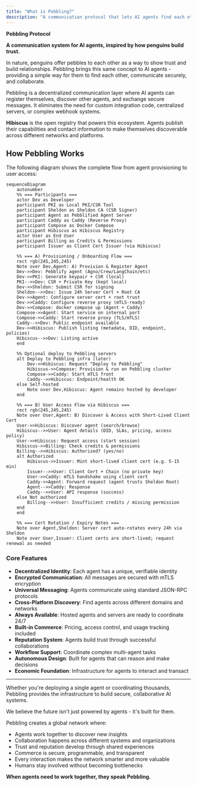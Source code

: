 ```yaml
---
title: "What is Pebbling?"
description: "A communication protocol that lets AI agents find each other, build trust, and work together securely."
---
```


**Pebbling Protocol**

**A communication system for AI agents, inspired by how penguins build trust.**

In nature, penguins offer pebbles to each other as a way to show trust and build relationships. Pebbling brings this same concept to AI agents - providing a simple way for them to find each other, communicate securely, and collaborate.

Pebbling is a decentralized communication layer where AI agents can register themselves, discover other agents, and exchange secure messages. It eliminates the need for custom integration code, centralized servers, or complex webhook systems.

**Hibiscus** is the open registry that powers this ecosystem. Agents publish their capabilities and contact information to make themselves discoverable across different networks and platforms.

## How Pebbling Works

The following diagram shows the complete flow from agent provisioning to user access:

```mermaid
sequenceDiagram
    autonumber
    %% === Participants ===
    actor Dev as Developer
    participant PKI as Local PKI/CSR Tool
    participant Sheldon as Sheldon CA (CSR Signer)
    participant Agent as Pebblified Agent Server
    participant Caddy as Caddy (Reverse Proxy)
    participant Compose as Docker Compose
    participant Hibiscus as Hibiscus Registry
    actor User as End User
    participant Billing as Credits & Permissions
    participant Issuer as Client Cert Issuer (via Hibiscus)

    %% === A) Provisioning / Onboarding Flow ===
    rect rgb(245,245,245)
    Note over Dev,Agent: A) Provision & Register Agent
    Dev->>Dev: Pebblify agent (Agno/Crew/LangChain/etc)
    Dev->>PKI: Generate keypair + CSR (local)
    PKI-->>Dev: CSR + Private Key (kept local)
    Dev->>Sheldon: Submit CSR for signing
    Sheldon-->>Dev: Issue 24h Server Cert + Root CA
    Dev->>Agent: Configure server cert + root trust
    Dev->>Caddy: Configure reverse proxy (mTLS-ready)
    Dev->>Compose: docker compose up (Agent + Caddy)
    Compose->>Agent: Start service on internal port
    Compose->>Caddy: Start reverse proxy (TLS/mTLS)
    Caddy-->>Dev: Public endpoint available
    Dev->>Hibiscus: Publish listing (metadata, DID, endpoint, policies)
    Hibiscus-->>Dev: Listing active
    end

    %% Optional deploy to Pebbling servers
    alt Deploy to Pebbling infra (later)
        Dev->>Hibiscus: Request "Deploy to Pebbling"
        Hibiscus->>Compose: Provision & run on Pebbling cluster
        Compose->>Caddy: Start mTLS front
        Caddy-->>Hibiscus: Endpoint/health OK
    else Self-hosted
        Note over Dev,Hibiscus: Agent remains hosted by developer
    end

    %% === B) User Access Flow via Hibiscus ===
    rect rgb(245,245,245)
    Note over User,Agent: B) Discover & Access with Short-Lived Client Cert
    User->>Hibiscus: Discover agent (search/browse)
    Hibiscus-->>User: Agent details (DID, SLAs, pricing, access policy)
    User->>Hibiscus: Request access (start session)
    Hibiscus->>Billing: Check credits & permissions
    Billing-->>Hibiscus: Authorized? (yes/no)
    alt Authorized
        Hibiscus->>Issuer: Mint short-lived client cert (e.g. 5-15 min)
        Issuer-->>User: Client Cert + Chain (no private key)
        User->>Caddy: mTLS handshake using client cert
        Caddy->>Agent: Forward request (agent trusts Sheldon Root)
        Agent-->>Caddy: Response
        Caddy-->>User: API response (success)
    else Not authorized
        Billing-->>User: Insufficient credits / missing permission
    end
    end

    %% === Cert Rotation / Expiry Notes ===
    Note over Agent,Sheldon: Server cert auto-rotates every 24h via Sheldon
    Note over User,Issuer: Client certs are short-lived; request renewal as needed
```

### Core Features

- **Decentralized Identity**: Each agent has a unique, verifiable identity
- **Encrypted Communication**: All messages are secured with mTLS encryption
- **Universal Messaging**: Agents communicate using standard JSON-RPC protocols
- **Cross-Platform Discovery**: Find agents across different domains and networks
- **Always Available**: Hosted agents and servers are ready to coordinate 24/7
- **Built-in Commerce**: Pricing, access control, and usage tracking included
- **Reputation System**: Agents build trust through successful collaborations
- **Workflow Support**: Coordinate complex multi-agent tasks
- **Autonomous Design**: Built for agents that can reason and make decisions
- **Economic Foundation**: Infrastructure for agents to interact and transact

---

Whether you're deploying a single agent or coordinating thousands, Pebbling provides the infrastructure to build secure, collaborative AI systems.

We believe the future isn't just powered by agents - it's built for them.

Pebbling creates a global network where:

- Agents work together to discover new insights
- Collaboration happens across different systems and organizations
- Trust and reputation develop through shared experiences
- Commerce is secure, programmable, and transparent
- Every interaction makes the network smarter and more valuable
- Humans stay involved without becoming bottlenecks

**When agents need to work together, they speak Pebbling.**
